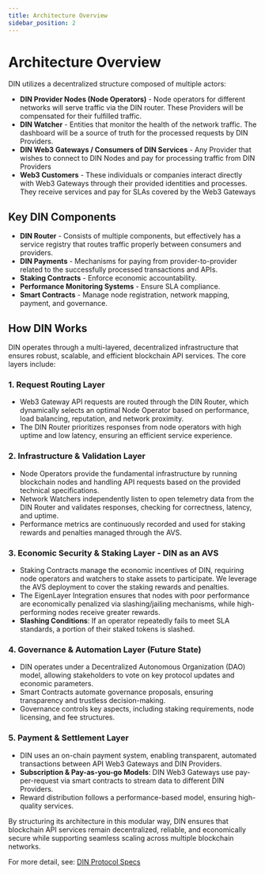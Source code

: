 ```yaml
---
title: Architecture Overview
sidebar_position: 2
---
```


# Architecture Overview

DIN utilizes a decentralized structure composed of multiple actors:

- **DIN Provider Nodes (Node Operators)** - Node operators for different networks will serve traffic via the DIN router. These Providers will be compensated for their fulfilled traffic.
- **DIN Watcher** - Entities that monitor the health of the network traffic. The dashboard will be a source of truth for the processed requests by DIN Providers.
- **DIN Web3 Gateways / Consumers of DIN Services** - Any Provider that wishes to connect to DIN Nodes and pay for processing traffic from DIN Providers
- **Web3 Customers** - These individuals or companies interact directly with Web3 Gateways through their provided identities and processes. They receive services and pay for SLAs covered by the Web3 Gateways

## Key DIN Components

- **DIN Router** - Consists of multiple components, but effectively has a service registry that routes traffic properly between consumers and providers.
- **DIN Payments** - Mechanisms for paying from provider-to-provider related to the successfully processed transactions and APIs.
- **Staking Contracts** - Enforce economic accountability.
- **Performance Monitoring Systems** - Ensure SLA compliance.
- **Smart Contracts** - Manage node registration, network mapping, payment, and governance.

## How DIN Works

DIN operates through a multi-layered, decentralized infrastructure that ensures robust, scalable, and efficient blockchain API services. The core layers include:

### 1. Request Routing Layer

- Web3 Gateway API requests are routed through the DIN Router, which dynamically selects an optimal Node Operator based on performance, load balancing, reputation, and network proximity.
- The DIN Router prioritizes responses from node operators with high uptime and low latency, ensuring an efficient service experience.

### 2. Infrastructure & Validation Layer

- Node Operators provide the fundamental infrastructure by running blockchain nodes and handling API requests based on the provided technical specifications.
- Network Watchers independently listen to open telemetry data from the DIN Router and validates responses, checking for correctness, latency, and uptime.
- Performance metrics are continuously recorded and used for staking rewards and penalties managed through the AVS.

### 3. Economic Security & Staking Layer - DIN as an AVS

- Staking Contracts manage the economic incentives of DIN, requiring node operators and watchers to stake assets to participate. We leverage the AVS deployment to cover the staking rewards and penalties.
- The EigenLayer Integration ensures that nodes with poor performance are economically penalized via slashing/jailing mechanisms, while high-performing nodes receive greater rewards.
- **Slashing Conditions**: If an operator repeatedly fails to meet SLA standards, a portion of their staked tokens is slashed.

### 4. Governance & Automation Layer (Future State)

- DIN operates under a Decentralized Autonomous Organization (DAO) model, allowing stakeholders to vote on key protocol updates and economic parameters.
- Smart Contracts automate governance proposals, ensuring transparency and trustless decision-making.
- Governance controls key aspects, including staking requirements, node licensing, and fee structures.

### 5. Payment & Settlement Layer

- DIN uses an on-chain payment system, enabling transparent, automated transactions between API Web3 Gateways and DIN Providers.
- **Subscription & Pay-as-you-go Models**: DIN Web3 Gateways use pay-per-request via smart contracts to stream data to different DIN Providers.
- Reward distribution follows a performance-based model, ensuring high-quality services.

By structuring its architecture in this modular way, DIN ensures that blockchain API services remain decentralized, reliable, and economically secure while supporting seamless scaling across multiple blockchain networks.

For more detail, see: [DIN Protocol Specs](/reference/specification)


